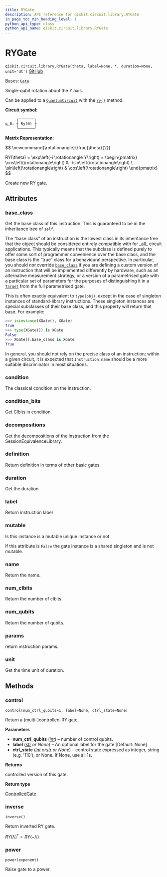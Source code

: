 ```yaml
---
title: RYGate
description: API reference for qiskit.circuit.library.RYGate
in_page_toc_min_heading_level: 1
python_api_type: class
python_api_name: qiskit.circuit.library.RYGate
---
```


# RYGate

<span id="qiskit.circuit.library.RYGate" />

`qiskit.circuit.library.RYGate(theta, label=None, *, duration=None, unit='dt')` [GitHub](https://github.com/qiskit/qiskit/tree/stable/0.45/qiskit/circuit/library/standard_gates/ry.py "view source code")

Bases: [`Gate`](qiskit.circuit.Gate "qiskit.circuit.gate.Gate")

Single-qubit rotation about the Y axis.

Can be applied to a [`QuantumCircuit`](qiskit.circuit.QuantumCircuit "qiskit.circuit.QuantumCircuit") with the [`ry()`](qiskit.circuit.QuantumCircuit#ry "qiskit.circuit.QuantumCircuit.ry") method.

**Circuit symbol:**

```python
     ┌───────┐
q_0: ┤ Ry(ϴ) ├
     └───────┘
```

**Matrix Representation:**

$$
\newcommand{\rotationangle}{\frac{\theta}{2}}

RY(\theta) = \exp\left(-i \rotationangle Y\right) =
    \begin{pmatrix}
        \cos\left(\rotationangle\right) & -\sin\left(\rotationangle\right) \\
        \sin\left(\rotationangle\right) & \cos\left(\rotationangle\right)
    \end{pmatrix}
$$

Create new RY gate.

## Attributes

<span id="qiskit.circuit.library.RYGate.base_class" />

### base\_class

Get the base class of this instruction. This is guaranteed to be in the inheritance tree of `self`.

The “base class” of an instruction is the lowest class in its inheritance tree that the object should be considered entirely compatible with for \_all\_ circuit applications. This typically means that the subclass is defined purely to offer some sort of programmer convenience over the base class, and the base class is the “true” class for a behavioural perspective. In particular, you should *not* override [`base_class`](#qiskit.circuit.library.RYGate.base_class "qiskit.circuit.library.RYGate.base_class") if you are defining a custom version of an instruction that will be implemented differently by hardware, such as an alternative measurement strategy, or a version of a parametrised gate with a particular set of parameters for the purposes of distinguishing it in a [`Target`](qiskit.transpiler.Target "qiskit.transpiler.Target") from the full parametrised gate.

This is often exactly equivalent to `type(obj)`, except in the case of singleton instances of standard-library instructions. These singleton instances are special subclasses of their base class, and this property will return that base. For example:

```python
>>> isinstance(XGate(), XGate)
True
>>> type(XGate()) is XGate
False
>>> XGate().base_class is XGate
True
```

In general, you should not rely on the precise class of an instruction; within a given circuit, it is expected that `Instruction.name` should be a more suitable discriminator in most situations.

<span id="qiskit.circuit.library.RYGate.condition" />

### condition

The classical condition on the instruction.

<span id="qiskit.circuit.library.RYGate.condition_bits" />

### condition\_bits

Get Clbits in condition.

<span id="qiskit.circuit.library.RYGate.decompositions" />

### decompositions

Get the decompositions of the instruction from the SessionEquivalenceLibrary.

<span id="qiskit.circuit.library.RYGate.definition" />

### definition

Return definition in terms of other basic gates.

<span id="qiskit.circuit.library.RYGate.duration" />

### duration

Get the duration.

<span id="qiskit.circuit.library.RYGate.label" />

### label

Return instruction label

<span id="qiskit.circuit.library.RYGate.mutable" />

### mutable

Is this instance is a mutable unique instance or not.

If this attribute is `False` the gate instance is a shared singleton and is not mutable.

<span id="qiskit.circuit.library.RYGate.name" />

### name

Return the name.

<span id="qiskit.circuit.library.RYGate.num_clbits" />

### num\_clbits

Return the number of clbits.

<span id="qiskit.circuit.library.RYGate.num_qubits" />

### num\_qubits

Return the number of qubits.

<span id="qiskit.circuit.library.RYGate.params" />

### params

return instruction params.

<span id="qiskit.circuit.library.RYGate.unit" />

### unit

Get the time unit of duration.

## Methods

### control

<span id="qiskit.circuit.library.RYGate.control" />

`control(num_ctrl_qubits=1, label=None, ctrl_state=None)`

Return a (multi-)controlled-RY gate.

**Parameters**

*   **num\_ctrl\_qubits** ([*int*](https://docs.python.org/3/library/functions.html#int "(in Python v3.12)")) – number of control qubits.
*   **label** ([*str*](https://docs.python.org/3/library/stdtypes.html#str "(in Python v3.12)") *or None*) – An optional label for the gate \[Default: None]
*   **ctrl\_state** ([*int*](https://docs.python.org/3/library/functions.html#int "(in Python v3.12)")  *or*[*str*](https://docs.python.org/3/library/stdtypes.html#str "(in Python v3.12)") *or None*) – control state expressed as integer, string (e.g. ‘110’), or None. If None, use all 1s.

**Returns**

controlled version of this gate.

**Return type**

[ControlledGate](qiskit.circuit.ControlledGate "qiskit.circuit.ControlledGate")

### inverse

<span id="qiskit.circuit.library.RYGate.inverse" />

`inverse()`

Return inverted RY gate.

$RY(\lambda)^{\dagger} = RY(-\lambda)$

### power

<span id="qiskit.circuit.library.RYGate.power" />

`power(exponent)`

Raise gate to a power.

